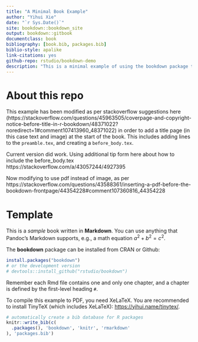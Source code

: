 ```yaml
--- 
title: "A Minimal Book Example"
author: "Yihui Xie"
date: "`r Sys.Date()`"
site: bookdown::bookdown_site
output: bookdown::gitbook
documentclass: book
bibliography: [book.bib, packages.bib]
biblio-style: apalike
link-citations: yes
github-repo: rstudio/bookdown-demo
description: "This is a minimal example of using the bookdown package to write a book. The output format for this example is bookdown::gitbook. It has been altered to include a custom title page when output is pdf"
---
```


# About this repo

This example has been modified as per stackoverflow suggestions here (https://stackoverflow.com/questions/45963505/coverpage-and-copyright-notice-before-title-in-r-bookdown/48371022?noredirect=1#comment107413960_48371022) in order to add a title page (in this case text and image) at the start of the book. This includes adding lines to the `preamble.tex`, and creating a `before_body.tex`.

Current version did work. Using additional tip form here about how to include the before_body.tex https://stackoverflow.com/a/43057244/4927395

Now modifying to use pdf instead of image, as per https://stackoverflow.com/questions/43588361/inserting-a-pdf-before-the-bookdown-frontpage/44354228#comment107360816_44354228



# Template

This is a _sample_ book written in **Markdown**. You can use anything that Pandoc's Markdown supports, e.g., a math equation $a^2 + b^2 = c^2$.

The **bookdown** package can be installed from CRAN or Github:

```r
install.packages("bookdown")
# or the development version
# devtools::install_github("rstudio/bookdown")
```

Remember each Rmd file contains one and only one chapter, and a chapter is defined by the first-level heading `#`.

To compile this example to PDF, you need XeLaTeX. You are recommended to install TinyTeX (which includes XeLaTeX): <https://yihui.name/tinytex/>.

```r
# automatically create a bib database for R packages
knitr::write_bib(c(
  .packages(), 'bookdown', 'knitr', 'rmarkdown'
), 'packages.bib')
```
